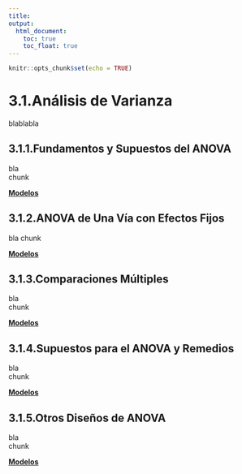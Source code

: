 ```yaml
---
title:
output:
  html_document:
    toc: true
    toc_float: true
---
```


```r
knitr::opts_chunk$set(echo = TRUE)
```

# 3.1.Análisis de Varianza

blablabla  

## 3.1.1.Fundamentos y Supuestos del ANOVA

bla  
chunk

[ __Modelos__](https://dsfernandez.github.io/bioestadisticas/modelos.html)

## 3.1.2.ANOVA de Una Vía con Efectos Fijos

bla
chunk  

[ __Modelos__](https://dsfernandez.github.io/bioestadisticas/modelos.html)

## 3.1.3.Comparaciones Múltiples

bla  
chunk  

[ __Modelos__](https://dsfernandez.github.io/bioestadisticas/modelos.html)

## 3.1.4.Supuestos para el ANOVA y Remedios

bla  
chunk  

[ __Modelos__](https://dsfernandez.github.io/bioestadisticas/modelos.html)

## 3.1.5.Otros Diseños de ANOVA

bla  
chunk  

[ __Modelos__](https://dsfernandez.github.io/bioestadisticas/modelos.html)

